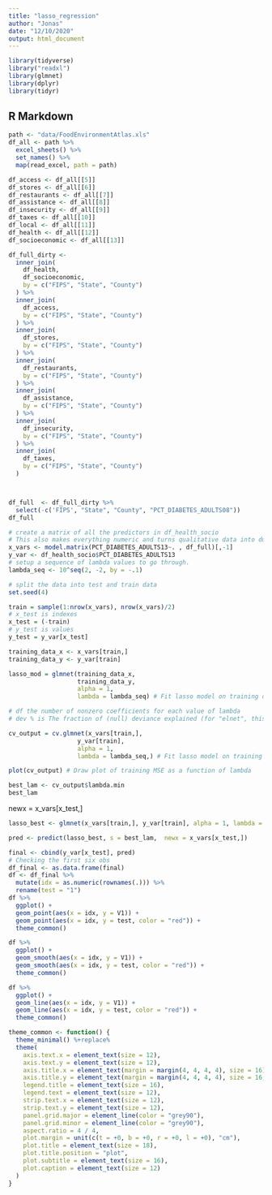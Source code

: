 ```yaml
---
title: "lasso_regression"
author: "Jonas"
date: "12/10/2020"
output: html_document
---
```


```r
library(tidyverse)
library("readxl")
library(glmnet)
library(dplyr)
library(tidyr)
```

## R Markdown



```r
path <- "data/FoodEnvironmentAtlas.xls"
df_all <- path %>%
  excel_sheets() %>%
  set_names() %>%
  map(read_excel, path = path)
```

```r
df_access <- df_all[[5]]
df_stores <- df_all[[6]]
df_restaurants <- df_all[[7]]
df_assistance <- df_all[[8]]
df_insecurity <- df_all[[9]]
df_taxes <- df_all[[10]]
df_local <- df_all[[11]]
df_health <- df_all[[12]]
df_socioeconomic <- df_all[[13]]
```



```r
df_full_dirty <-
  inner_join(
    df_health,
    df_socioeconomic,
    by = c("FIPS", "State", "County")
  ) %>%
  inner_join(
    df_access,
    by = c("FIPS", "State", "County")
  ) %>%
  inner_join(
    df_stores,
    by = c("FIPS", "State", "County")
  ) %>%
  inner_join(
    df_restaurants,
    by = c("FIPS", "State", "County")
  ) %>%
  inner_join(
    df_assistance,
    by = c("FIPS", "State", "County")
  ) %>%
  inner_join(
    df_insecurity,
    by = c("FIPS", "State", "County")
  ) %>%
  inner_join(
    df_taxes,
    by = c("FIPS", "State", "County")
  ) 



df_full  <- df_full_dirty %>%
  select(-c('FIPS', "State", "County", "PCT_DIABETES_ADULTS08"))
df_full
```



```r
# create a matrix of all the predictors in df_health_socio
# This also makes everything numeric and turns qualitative data into dummy vars
x_vars <- model.matrix(PCT_DIABETES_ADULTS13~. , df_full)[,-1]
y_var <- df_health_socio$PCT_DIABETES_ADULTS13
# setup a sequence of lambda values to go through.
lambda_seq <- 10^seq(2, -2, by = -.1)
```


```r
# split the data into test and train data
set.seed(4)

train = sample(1:nrow(x_vars), nrow(x_vars)/2)
# x_test is indexes
x_test = (-train)
# y_test is values
y_test = y_var[x_test]


```


```r
training_data_x <- x_vars[train,]
training_data_y <- y_var[train]

```



```r

lasso_mod = glmnet(training_data_x, 
                   training_data_y, 
                   alpha = 1, 
                   lambda = lambda_seq) # Fit lasso model on training data

# df the number of nonzero coefficients for each value of lambda
# dev % is The fraction of (null) deviance explained (for "elnet", this is the R-square). The deviance calculations incorporate weights if present in the model. The deviance is defined to be 2*(loglike_sat - loglike), where loglike_sat is the log-likelihood for the saturated model (a model with a free parameter per observation). Hence dev.ratio=1-dev/nulldev.

```


```r

cv_output = cv.glmnet(x_vars[train,],
                   y_var[train],
                   alpha = 1,
                   lambda = lambda_seq,) # Fit lasso model on training data

plot(cv_output) # Draw plot of training MSE as a function of lambda

best_lam <- cv_output$lambda.min
best_lam
```


newx = x_vars[x_test,]

```r

lasso_best <- glmnet(x_vars[train,], y_var[train], alpha = 1, lambda = best_lam)

pred <- predict(lasso_best, s = best_lam,  newx = x_vars[x_test,])

```



```r
final <- cbind(y_var[x_test], pred)
# Checking the first six obs
df_final <- as.data.frame(final)
df <- df_final %>%
  mutate(idx = as.numeric(rownames(.))) %>%
  rename(test = "1")
df %>%
  ggplot() +
  geom_point(aes(x = idx, y = V1)) +
  geom_point(aes(x = idx, y = test, color = "red")) +
  theme_common()

df %>%
  ggplot() +
  geom_smooth(aes(x = idx, y = V1)) +
  geom_smooth(aes(x = idx, y = test, color = "red")) +
  theme_common()

df %>%
  ggplot() +
  geom_line(aes(x = idx, y = V1)) +
  geom_line(aes(x = idx, y = test, color = "red")) +
  theme_common()


```


```r
theme_common <- function() {
  theme_minimal() %+replace%
  theme(
    axis.text.x = element_text(size = 12),
    axis.text.y = element_text(size = 12),
    axis.title.x = element_text(margin = margin(4, 4, 4, 4), size = 16),
    axis.title.y = element_text(margin = margin(4, 4, 4, 4), size = 16, angle = 90),
    legend.title = element_text(size = 16),
    legend.text = element_text(size = 12),
    strip.text.x = element_text(size = 12),
    strip.text.y = element_text(size = 12),
    panel.grid.major = element_line(color = "grey90"),
    panel.grid.minor = element_line(color = "grey90"),
    aspect.ratio = 4 / 4,
    plot.margin = unit(c(t = +0, b = +0, r = +0, l = +0), "cm"),
    plot.title = element_text(size = 18),
    plot.title.position = "plot",
    plot.subtitle = element_text(size = 16),
    plot.caption = element_text(size = 12)
  )
}
```

